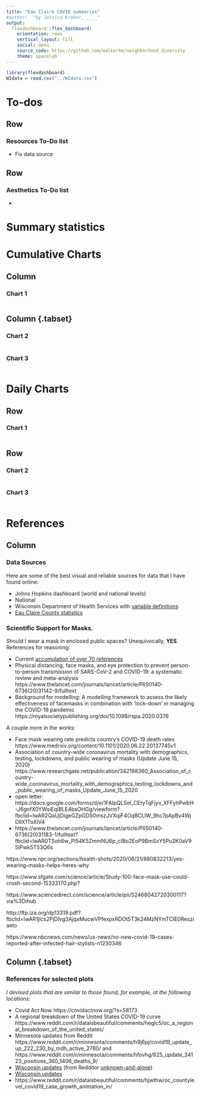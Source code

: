 ```yaml
---
title: "Eau Claire COVID summaries"
#author:  "by Jessica Kraker, ____"
output: 
  flexdashboard::flex_dashboard:
    orientation: rows
    vertical_layout: fill
    social: menu
    source_code: https://github.com/walkerke/neighborhood_diversity
    theme: spacelab
---
```


```r
library(flexdashboard)
WIdata = read.csv("../WIdata.csv")
```

To-dos {data-orientation=rows}
=====================================     

Row {data-height=400}
-------------------------------------
### Resources To-Do list

   * Fix data source

Row {data-height=400}
-------------------------------------
### Aesthetics To-Do list

   * 
   
Summary statistics {data-orientation=rows}
=====================================     

Cumulative Charts
=====================================  
    

Column {data-width=400}
-------------------------------------
    
### Chart 1
    
```r
```
   
Column {.tabset}{data-width=600}
-------------------------------------
   
### Chart 2

```r
```   
 
### Chart 3
    
```r
```

Daily Charts {data-orientation=rows}
=====================================     
   
Row {data-height=600}
-------------------------------------

### Chart 1

```r
```

Row {data-height=400}
-------------------------------------
   
### Chart 2

```r
```   
    
### Chart 3

```r
```

References {data-orientation=rows}
=====================================     


Column {data-width=200}
-------------------------------------
    
### Data Sources

Here are some of the best visual and reliable sources for data that I have found online:

   * Johns Hopkins dashboard (world and national levels)
   * National
   * Wisconsin Department of Health Services with [variable definitions](https://www.dhs.wisconsin.gov/publications/p02677.pdf)
   * [Eau Claire County statistics]( https://coronavirus-and-covid-19-information-hub-eccounty.hub.arcgis.com/)
   
   
### Scientific Support for Masks.

Should I wear a mask in enclosed public spaces?  Unequivocally, **YES**.  References for reasoning:

   * Current [accumulation of over 70 references](https://threader.app/thread/1279144399897866248)
   * Physical distancing, face masks, and eye protection to prevent person-to-person transmission of SARS-CoV-2 and COVID-19: a systematic review and meta-analysis  https://www.thelancet.com/journals/lancet/article/PIIS0140-6736(20)31142-9/fulltext
   * Background for modelling: A modelling framework to assess the likely effectiveness of facemasks in combination with ‘lock-down’ in managing the COVID-19 pandemic   https://royalsocietypublishing.org/doi/10.1098/rspa.2020.0376
   
A couple more in the works:

   * Face mask wearing rate predicts country's COVID-19 death rates https://www.medrxiv.org/content/10.1101/2020.06.22.20137745v1
   * Association of country-wide coronavirus mortality with demographics, testing, lockdowns, and public wearing of masks (Update June 15, 2020) https://www.researchgate.net/publication/342198360_Association_of_country-wide_coronavirus_mortality_with_demographics_testing_lockdowns_and_public_wearing_of_masks_Update_June_15_2020
   * open letter:  https://docs.google.com/forms/d/e/1FAIpQLSel_CEtyTqFjyv_XFFyhPwbH-J6gnfX0YWsiEqlBLE4bsOHGg/viewform?fbclid=IwAR2QaUjDigeGZpGDS0mszJVXqiF4OqBCLlW_9hc7pApBv4WjDlIX1ToXlV4
   * https://www.thelancet.com/journals/lancet/article/PIIS0140-6736(20)31183-1/fulltext?fbclid=IwAR0TSoh6w_Pl54K5ZmmNU6p_cIBo2EoP9BmSxY5Pu2K0aV95IPwk5T53Q6s

https://www.npr.org/sections/health-shots/2020/06/21/880832213/yes-wearing-masks-helps-heres-why

https://www.sfgate.com/science/article/Study-100-face-mask-use-could-crush-second-15333170.php?

https://www.sciencedirect.com/science/article/pii/S2468042720300117?via%3Dihub

http://ftp.iza.org/dp13319.pdf?fbclid=IwAR1jlcs2PjDIvg3AjqxMucwVPfexpxRDOt5T3k24MzNYmTCIE0Resziaeto

https://www.nbcnews.com/news/us-news/no-new-covid-19-cases-reported-after-infected-hair-stylists-n1230346

Column {.tabset}{data-width=300}
-------------------------------------

###  References for selected plots

*I devised plots that are similar to those found, for example, at the following locations:*

   * Covid Act Now https://covidactnow.org/?s=58173
   * A regional breakdown of the United States COVID-19 curve https://www.reddit.com/r/dataisbeautiful/comments/heglc5/oc_a_regional_breakdown_of_the_united_states/
   * Minnesota updates from Reddit  https://www.reddit.com/r/minnesota/comments/h9j6pj/covid19_update_up_222_230_by_mdh_active_2780/ and https://www.reddit.com/r/minnesota/comments/hfovhg/625_update_34123_positives_360_1406_deaths_9/
   * [Wisconsin updates](https://www.reddit.com/r/CoronavirusWI/comments/hftc25/62520_graphs/) (from Redditor [unknown-and-alone](https://www.reddit.com/user/unknown-and-alone)) 
   * <a href="https://www.reddit.com/r/CoronavirusWI/comments/hftc25/62520_graphs/" target="_blank">Wisconsin updates</a>
   * https://www.reddit.com/r/dataisbeautiful/comments/hjwthw/oc_countylevel_covid19_case_growth_animation_in/
   